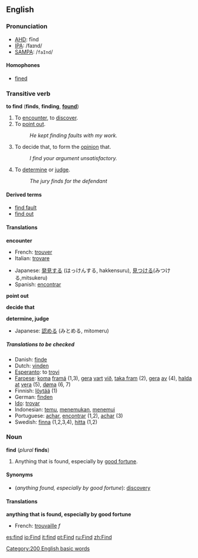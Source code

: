 ==English==
===Pronunciation===
*[[AHD]]: fīnd
*[[IPA]]: /faɪnd/
*[[SAMPA]]: /<tt>faInd</tt>/

====Homophones====
*[[fine]]d

===Transitive verb===
'''to find''' ('''finds''', '''finding''', '''[[found]]''')

#To [[encounter]], to [[discover]].
#To [[point out]].
#:''He kept finding faults with my work.''
#To decide that, to form the [[opinion]] that.
#:''I find your argument unsatisfactory.''
#To [[determine]] or [[judge]].
#:''The jury finds for the defendant''

====Derived terms====
*[[find fault]]
*[[find out]]

====Translations====

'''encounter'''
{{top}}
*French: [[trouver]]
*Italian: [[trovare]]
{{mid}}
*Japanese: [[発見]]する (はっけんする, hakkensuru), [[見]]つける(みつける,mitsukeru)
*Spanish: [[encontrar]]
{{bottom}}

'''point out'''
{{top}}
{{mid}}
{{bottom}}

'''decide that'''
{{top}}
{{mid}}
{{bottom}}

'''determine, judge'''
{{top}}
*Japanese: [[認]]める (みとめる, mitomeru)
{{mid}}
{{bottom}}

=====Translations to be checked=====
<!--Remove this section once all of the translations below have been moved into the tables above.-->
{{checktrans}}

*Danish: [[finde]]
*Dutch: [[vinden]]
*[[Esperanto]]: to [[trovi]]
*[[Faroese]]: [[koma]] [[framá]] (1,3), [[gera]] [[vart]] [[við]], [[taka fram]] (2), [[gera]] [[av]] (4), [[halda]] [[at]] [[vera]] (5), [[døma]] (6, 7)
*Finnish: [[löytää]] (1)
*German: [[finden]]
*[[Ido]]: [[trovar]]
*Indonesian: [[temu]], [[temu|menemukan]], [[temu|menemui]]
*Portuguese: [[achar]], [[encontrar]] (1,2), [[achar]] (3)
*Swedish: [[finna]] (1,2,3,4),  [[hitta]] (1,2)

===Noun===
'''find''' (''plural'' '''finds''')

#Anything that is found, especially by [[good fortune]].

====Synonyms====
*(''anything found, especially by good fortune''): [[discovery]]

====Translations====

'''anything that is found, especially by good fortune'''
{{top}}
*French: [[trouvaille]] ''f''
{{mid}}
{{bottom}}

[[Category:200 English basic words]]

[[es:find]]
[[io:Find]]
[[it:find]]
[[pt:Find]]
[[ru:Find]]
[[zh:Find]]
